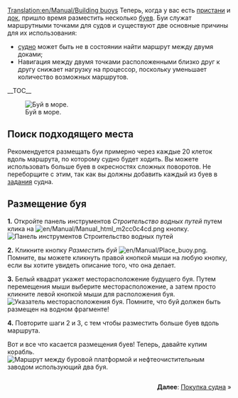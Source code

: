 [[Translation:en/Manual/Building buoys]]
{{ru/Manual/Tutorial/Учебник}}
Теперь, когда у вас есть [[ru/Manual/Строительство пристаней|пристани]] и [[ru/Manual/Строительство доков|док]], пришло время разместить несколько [[ru/Manual/Пристани|буев]]. Буи служат маршрутными точками для судов и существуют две основные причины для их использования:
*[[ru/Archive/Manual/Settings/Поисковик маршрутов|судно]] может быть не в состоянии найти маршрут между двумя доками;
*Навигация между двумя точками расположенными близко друг к другу снижает нагрузку на процессор, поскольку уменьшает количество возможных маршрутов.
__TOC__

[[File:en/Manual/Buoy.png|left|frame|Буй в море.]]
==Поиск подходящего места==
Рекомендуется размещать буи примерно через каждые 20 клеток вдоль маршрута, по которому судно будет ходить. Вы можете использовать больше буев в окресностях сложных поворотов. Не переборщите с этим, так как вы должны добавить каждый из буев в [[ru/Manual/Задания|задания]] судна.

<div style="clear:left"></div>

==Размещение буя==

'''1.''' Откройте панель инструментов ''Строительство водных путей'' путем клика на [[File:en/Manual/Manual html m2cc0c4cd.png]] кнопку.
[[File:ru/Manual/Dock toolbar.png|frame|none|Панель инструментов Строительство водных путей]]

'''2.''' Кликните кнопку ''Разместить буй'' [[File:en/Manual/Place buoy.png]]. Помните, вы можете кликнуть правой кнопкой мыши на любую кнопку, если вы хотите увидеть описание того, что она делает.

'''3.''' Белый квадрат укажет месторасположение будущего буя. Путем перемещения мыши выберите месторасположение, а затем просто кликните левой кнопкой мыши для расположения буя.
[[File:en/Manual/Placing-buoy-1.png|frame|none|Указатель месторасположения буя. Помните, что буй должен быть размещен на водном фрагменте!]]

'''4.''' Повторите шаги 2 и 3, с тем чтобы разместить больше буев вдоль маршрута.


Вот и все что касается размещения буев! Теперь, давайте купим корабль.
[[File:en/Manual/Placing-buoy-2.png|frame|left|Маршрут между [[ru/Manual/Base Set/Industries/Нефтяная платформа|буровой платформой]] и [[ru/Manual/Base Set/Industries/Нефтезавод|нефтеочистительным заводом]] использующий два буя.]]

<div style="clear:both;float:right">'''Далее''': [[ru/Manual/Покупка и продажа судов|Покупка судна]] &raquo;</div>